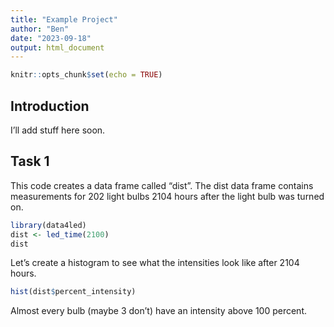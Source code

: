 ```yaml
---
title: "Example Project"
author: "Ben"
date: "2023-09-18"
output: html_document
---
```


```r
knitr::opts_chunk$set(echo = TRUE)
```

## Introduction

I'll add stuff here soon.

## Task 1

This code creates a data frame called “dist”. The dist data frame contains measurements for 202 light bulbs 2104 hours after the light bulb was turned on.

```r
library(data4led)
dist <- led_time(2100)
dist
```

Let's create a histogram to see what the intensities look like after 2104 hours.

```r
hist(dist$percent_intensity)
```

Almost every bulb (maybe 3 don't) have an intensity above 100 percent. 



